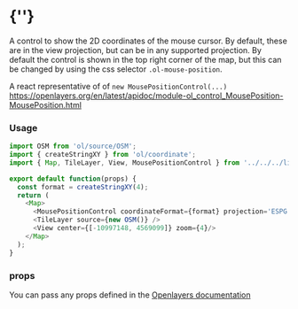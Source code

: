  
<Meta of={MousePositionControlStories} />
 
# {'<MousePositionControl />'}

A control to show the 2D coordinates of the mouse cursor. 
By default, these are in the view projection, but can be in any supported projection. 
By default the control is shown in the top right corner of the map, 
but this can be changed by using the css selector `.ol-mouse-position`.

A react representative of of `new MousePositionControl(...)`  
https://openlayers.org/en/latest/apidoc/module-ol_control_MousePosition-MousePosition.html

<Story of={MousePositionControlStories.Primary} />

### Usage
```typescript
import OSM from 'ol/source/OSM';
import { createStringXY } from 'ol/coordinate';
import { Map, TileLayer, View, MousePositionControl } from '../../../lib';

export default function(props) {
  const format = createStringXY(4);
  return (
    <Map>
      <MousePositionControl coordinateFormat={format} projection='ESPG:4326' />
      <TileLayer source={new OSM()} />
      <View center={[-10997148, 4569099]} zoom={4}/>
    </Map>
  );
}
```

### props

You can pass any props defined in the 
[Openlayers documentation](https://openlayers.org/en/latest/apidoc/module-ol_control_MousePosition-MousePosition.html)